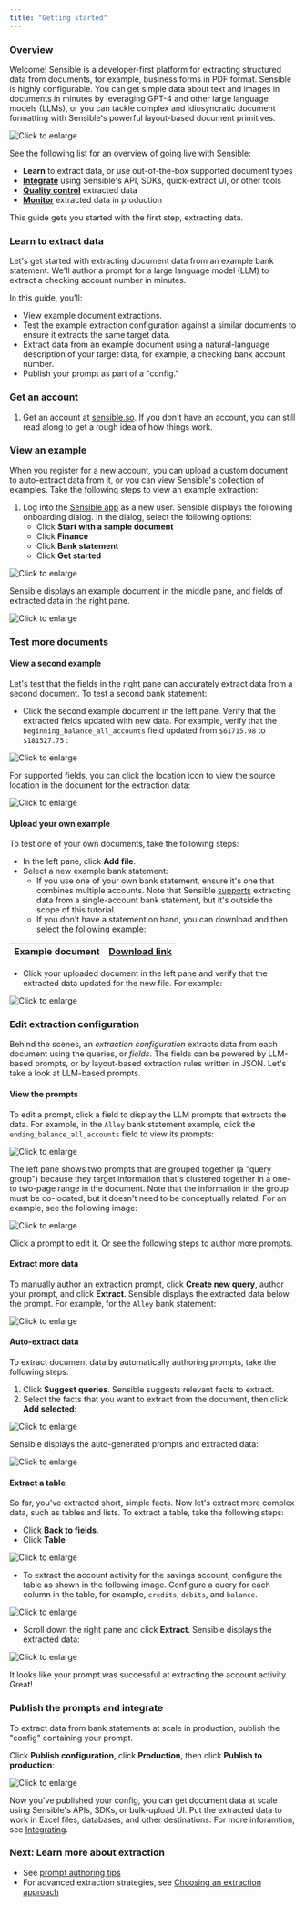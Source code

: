 ```yaml
---
title: "Getting started"
---
```


### Overview

Welcome! Sensible is a developer-first platform for extracting structured data from documents, for example, business forms in PDF format. Sensible is highly configurable. You can get simple data about text and images in documents in minutes by leveraging GPT-4 and other large language models (LLMs), or you can tackle complex and idiosyncratic document formatting with Sensible's powerful layout-based document primitives.

![Click to enlarge](/images/platform.png)

See the following list for an overview of going live with Sensible:

* **Learn** to extract data, or use out-of-the-box supported document types
* [**Integrate**](https://sensible-87.mintlify.app/welcome/integrating) using Sensible's API, SDKs, quick-extract UI, or other tools
* [**Quality control**](https://sensible-87.mintlify.app/best-practices/validating-extractions) extracted data
* [**Monitor**](https://sensible-87.mintlify.app/best-practices/monitoring-extractions) extracted data in production

This guide gets you started with the first step, extracting data.

### Learn to extract data

Let's get started with extracting document data from an example bank statement. We'll author a prompt for a large language model (LLM) to extract a checking account number in minutes.

 In this guide, you'll:

* View example document extractions.
* Test the example extraction configuration against a similar documents to ensure it extracts the same target data.
* Extract data from an example document using a natural-language description of your target data, for example, a checking bank account number.
* Publish your prompt as part of a "config."

### Get an account

1. Get an account at [sensible.so](https://app.sensible.so/register). If you don't have an account, you can still read along to get a rough idea of how things work.

### View an example

When you register for a new account, you can upload a custom document to auto-extract data from it, or you can view Sensible's collection of examples. Take the following steps to view an example extraction:

1. Log into the [Sensible app](https://app.sensible.so/signin/) as a new user. Sensible displays the following onboarding dialog. In the dialog, select the following options:  
   * Click **Start with a sample document**  
   * Click **Finance**  
   * Click **Bank statement**  
   * Click **Get started**

![Click to enlarge](/images/quickstart_llm_1.png) 

Sensible displays an example document in the middle pane, and fields of extracted data in the right pane. 

![Click to enlarge](/images/quickstart_llm_2.png)

### Test more documents

#### View a second example

Let's test that the fields in the right pane can accurately extract data from a second document. To test a second bank statement:

* Click the second example document in the left pane. Verify that the extracted fields updated with new data. For example, verify that the `beginning_balance_all_accounts` field updated from `$61715.98` to `$181527.75` :

![Click to enlarge](/images/quickstart_llm_8.png)

For supported fields, you can click the location icon to view the source location in the document for the extraction data:

![Click to enlarge](/images/quickstart_llm_9.png)

#### Upload your own example

To test one of your own documents, take the following steps:

* In the left pane, click **Add file**.
* Select a new example bank statement:  
   * If you use one of your own bank statement, ensure it's one that combines multiple accounts. Note that Sensible [supports](https://sensible-87.mintlify.app/layout-based-extractions/out-of-the-box-extractions) extracting data from a single-account bank statement, but it's outside the scope of this tutorial.  
   * If you don't have a statement on hand, you can download and then select the following example:

| Example document | [Download link](https://github.com/sensible-hq/sensible-configuration-library/raw/main/bank%5Fstatements/bank%5Fof%5Famerica/boa%5Fsample.pdf) |
| ---------------- | ---------------------------------------------------------------------------------------------------------------------------------------------- |

* Click your uploaded document in the left pane and verify that the extracted data updated for the new file. For example:

![Click to enlarge](/images/quickstart_llm_13.png)

### Edit extraction configuration

Behind the scenes, an _extraction configuration_ extracts data from each document using the queries, or _fields_. The fields can be powered by LLM-based prompts, or by layout-based extraction rules written in JSON. Let's take a look at LLM-based prompts.

#### View the prompts

To edit a prompt, click a field to display the LLM prompts that extracts the data. For example, in the `Alley` bank statement example, click the `ending_balance_all_accounts` field to view its prompts:

![Click to enlarge](/images/quickstart_llm_3.png)

The left pane shows two prompts that are grouped together (a "query group") because they target information that's clustered together in a one- to two-page range in the document. Note that the information in the group must be co-located, but it doesn't need to be conceptually related. For an example, see the following image: 

![Click to enlarge](/images/quickstart_llm_4.png) 

Click a prompt to edit it. Or see the following steps to author more prompts.

#### Extract more data

To manually author an extraction prompt, click **Create new query**, author your prompt, and click **Extract**. Sensible displays the extracted data below the prompt. For example, for the `Alley` bank statement:

![Click to enlarge](/images/quickstart_llm_5.png) 

#### Auto-extract data

To extract document data by automatically authoring prompts, take the following steps:

1. Click **Suggest queries**. Sensible suggests relevant facts to extract.
2. Select the facts that you want to extract from the document, then click **Add selected**:

![Click to enlarge](/images/quickstart_llm_6.png) 

Sensible displays the auto-generated prompts and extracted data:

![Click to enlarge](/images/quickstart_llm_7.png) 

#### Extract a table

So far, you've extracted short, simple facts. Now let's extract more complex data, such as tables and lists. To extract a table, take the following steps:

* Click **Back to fields**.
* Click **Table**

![Click to enlarge](/images/quickstart_llm_10.png)

* To extract the account activity for the savings account, configure the table as shown in the following image. Configure a query for each column in the table, for example, `credits`, `debits`, and `balance`.

![Click to enlarge](/images/quickstart_llm_11.png)

* Scroll down the right pane and click **Extract**. Sensible displays the extracted data:

![Click to enlarge](/images/quickstart_llm_12.png)

 It looks like your prompt was successful at extracting the account activity. Great! 

### Publish the prompts and integrate

To extract data from bank statements at scale in production, publish the "config" containing your prompt.

 Click **Publish configuration**, click **Production**, then click **Publish to production**:

![Click to enlarge](/images/quickstart_instruct_10.png)

Now you've published your config, you can get document data at scale using Sensible's APIs, SDKs, or bulk-upload UI. Put the extracted data to work in Excel files, databases, and other destinations. For more inforamtion, see [Integrating](https://sensible-87.mintlify.app/welcome/integrating).

### Next: Learn more about extraction

* See [prompt authoring tips](https://sensible-87.mintlify.app/llm-based-extractions/prompt-tips/overview)
* For advanced extraction strategies, see [Choosing an extraction approach](https://sensible-87.mintlify.app/welcome/choosing-an-extraction-approach)